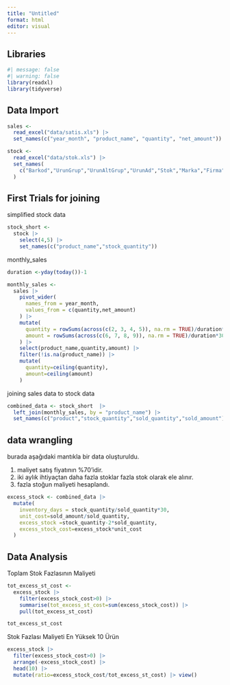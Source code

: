 ```yaml
---
title: "Untitled"
format: html
editor: visual
---
```


## Libraries

```r
#| message: false
#| warning: false
library(readxl)
library(tidyverse)

```

## Data Import

```r

sales <- 
  read_excel("data/satis.xls") |> 
  set_names(c("year_month", "product_name", "quantity", "net_amount"))

stock <- 
  read_excel("data/stok.xls") |> 
  set_names(
    c("Barkod","UrunGrup","UrunAltGrup","UrunAd","Stok","Marka","Firma","KDV","PSF","ToplamPSF","DF","ToplamDF","Maliyet_KDVsiz","TopMaliyet_KDVsiz","Maliyet_KDVli","TopMaliyet_KDVli")
  )

```

## First Trials for joining

simplified stock data

```r
stock_short <- 
  stock |> 
    select(4,5) |> 
    set_names(c("product_name","stock_quantity"))


```

monthly_sales

```r

duration <-yday(today())-1

monthly_sales <-
  sales |> 
    pivot_wider(
      names_from = year_month,
      values_from = c(quantity,net_amount)
    ) |> 
    mutate(
      quantity = rowSums(across(c(2, 3, 4, 5)), na.rm = TRUE)/duration*30,
      amount = rowSums(across(c(6, 7, 8, 9)), na.rm = TRUE)/duration*30
    ) |> 
    select(product_name,quantity,amount) |> 
    filter(!is.na(product_name)) |> 
    mutate(
      quantity=ceiling(quantity),
      amount=ceiling(amount)
    )
```

joining sales data to stock data

```r

combined_data <- stock_short  |> 
  left_join(monthly_sales, by = "product_name") |> 
  set_names(c("product","stock_quantity","sold_quantity","sold_amount"))

```

## data wrangling

burada aşağıdaki mantıkla bir data oluşturuldu.

1.  maliyet satış fiyatının %70'idir.
2.  iki aylık ihtiyaçtan daha fazla stoklar fazla stok olarak ele alınır.
3.  fazla stoğun maliyeti hesaplandı.

```r
excess_stock <- combined_data |> 
  mutate(
    inventory_days = stock_quantity/sold_quantity*30,
    unit_cost=sold_amount/sold_quantity,
    excess_stock =stock_quantity-2*sold_quantity,
    excess_stock_cost=excess_stock*unit_cost
  )
```

## Data Analysis

Toplam Stok Fazlasının Maliyeti

```r
tot_excess_st_cost <- 
  excess_stock |> 
    filter(excess_stock_cost>0) |> 
    summarise(tot_excess_st_cost=sum(excess_stock_cost)) |> 
    pull(tot_excess_st_cost)

tot_excess_st_cost
```

Stok Fazlası Maliyeti En Yüksek 10 Ürün

```r
excess_stock |> 
  filter(excess_stock_cost>0) |> 
  arrange(-excess_stock_cost) |> 
  head(10) |> 
  mutate(ratio=excess_stock_cost/tot_excess_st_cost) |> view()
```
